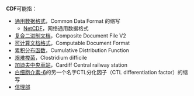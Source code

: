'''CDF'''可能指：
*[[通用数据格式|通用数据格式]]，Common Data Format 的缩写
**[[NetCDF|NetCDF]]，网络通用数据格式
*[[复合二进制文档|复合二进制文档]]，Composite Document File V2
*[[可计算文档格式|可计算文档格式]]，Computable Document Format
*[[累积分布函数|累积分布函数]]，Cumulative Distribution Function
*[[艰难梭菌|艰难梭菌]]，Clostridium difficile
*[[加迪夫中央車站|加迪夫中央車站]]，Cardiff Central railway station
*[[白细胞介素-6|白细胞介素-6]]的另一个名字CTL分化因子（CTL differentiation factor）的缩写
*[[信理部|信理部]]
{{消歧义|cat=三字拉丁字母縮寫消歧義}}